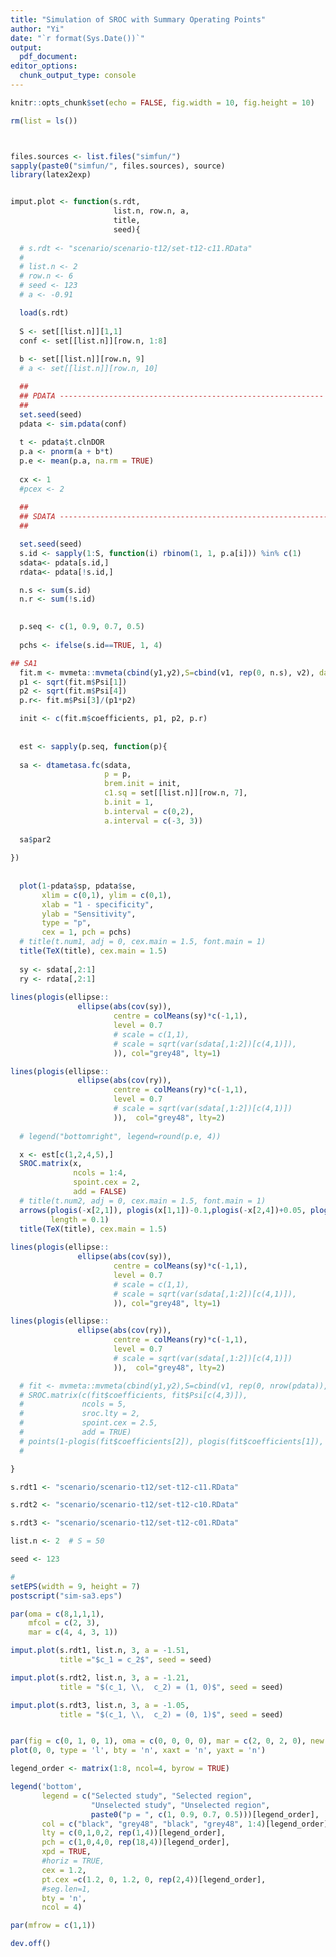 ```yaml
---
title: "Simulation of SROC with Summary Operating Points"
author: "Yi"
date: "`r format(Sys.Date())`"
output:
  pdf_document:
editor_options:
  chunk_output_type: console
---
```



```r
knitr::opts_chunk$set(echo = FALSE, fig.width = 10, fig.height = 10)

rm(list = ls())



files.sources <- list.files("simfun/")
sapply(paste0("simfun/", files.sources), source)
library(latex2exp)


imput.plot <- function(s.rdt,
                       list.n, row.n, a,
                       title, 
                       seed){
  
  # s.rdt <- "scenario/scenario-t12/set-t12-c11.RData"
  # 
  # list.n <- 2
  # row.n <- 6
  # seed <- 123
  # a <- -0.91

  load(s.rdt)
  
  S <- set[[list.n]][1,1]
  conf <- set[[list.n]][row.n, 1:8]
  
  b <- set[[list.n]][row.n, 9]
  # a <- set[[list.n]][row.n, 10]

  ##
  ## PDATA -----------------------------------------------------------
  ##
  set.seed(seed)
  pdata <- sim.pdata(conf)
  
  t <- pdata$t.clnDOR
  p.a <- pnorm(a + b*t)
  p.e <- mean(p.a, na.rm = TRUE)
  
  cx <- 1
  #pcex <- 2
  
  ##
  ## SDATA ------------------------------------------------------------
  ##

  set.seed(seed)
  s.id <- sapply(1:S, function(i) rbinom(1, 1, p.a[i])) %in% c(1)
  sdata<- pdata[s.id,] 
  rdata<- pdata[!s.id,] 

  n.s <- sum(s.id)
  n.r <- sum(!s.id)
  

  p.seq <- c(1, 0.9, 0.7, 0.5)
  
  pchs <- ifelse(s.id==TRUE, 1, 4)

## SA1  
  fit.m <- mvmeta::mvmeta(cbind(y1,y2),S=cbind(v1, rep(0, n.s), v2), data = sdata, method="ml")
  p1 <- sqrt(fit.m$Psi[1])
  p2 <- sqrt(fit.m$Psi[4])
  p.r<- fit.m$Psi[3]/(p1*p2)

  init <- c(fit.m$coefficients, p1, p2, p.r)
  
  
  est <- sapply(p.seq, function(p){
  
  sa <- dtametasa.fc(sdata, 
                     p = p, 
                     brem.init = init, 
                     c1.sq = set[[list.n]][row.n, 7], 
                     b.init = 1, 
                     b.interval = c(0,2),
                     a.interval = c(-3, 3))
  
  sa$par2
  
})
  
  
  plot(1-pdata$sp, pdata$se, 
       xlim = c(0,1), ylim = c(0,1),
       xlab = "1 - specificity",
       ylab = "Sensitivity",
       type = "p",
       cex = 1, pch = pchs)
  # title(t.num1, adj = 0, cex.main = 1.5, font.main = 1)
  title(TeX(title), cex.main = 1.5)
  
  sy <- sdata[,2:1]
  ry <- rdata[,2:1]
  
lines(plogis(ellipse::
               ellipse(abs(cov(sy)),
                       centre = colMeans(sy)*c(-1,1),
                       level = 0.7
                       # scale = c(1,1), 
                       # scale = sqrt(var(sdata[,1:2])[c(4,1)]),
                       )), col="grey48", lty=1)

lines(plogis(ellipse::
               ellipse(abs(cov(ry)),
                       centre = colMeans(ry)*c(-1,1),
                       level = 0.7
                       # scale = sqrt(var(sdata[,1:2])[c(4,1)])
                       )),  col="grey48", lty=2)
  
  # legend("bottomright", legend=round(p.e, 4))

  x <- est[c(1,2,4,5),]
  SROC.matrix(x,
              ncols = 1:4,
              spoint.cex = 2,
              add = FALSE)
  # title(t.num2, adj = 0, cex.main = 1.5, font.main = 1)
  arrows(plogis(-x[2,1]), plogis(x[1,1])-0.1,plogis(-x[2,4])+0.05, plogis(x[1,4])-0.1, col = "red",
         length = 0.1)
  title(TeX(title), cex.main = 1.5)
  
lines(plogis(ellipse::
               ellipse(abs(cov(sy)),
                       centre = colMeans(sy)*c(-1,1),
                       level = 0.7
                       # scale = c(1,1), 
                       # scale = sqrt(var(sdata[,1:2])[c(4,1)]),
                       )), col="grey48", lty=1)

lines(plogis(ellipse::
               ellipse(abs(cov(ry)),
                       centre = colMeans(ry)*c(-1,1),
                       level = 0.7
                       # scale = sqrt(var(sdata[,1:2])[c(4,1)])
                       )),  col="grey48", lty=2)

  # fit <- mvmeta::mvmeta(cbind(y1,y2),S=cbind(v1, rep(0, nrow(pdata)), v2), data=pdata, method = "ml")
  # SROC.matrix(c(fit$coefficients, fit$Psi[c(4,3)]),
  #             ncols = 5,
  #             sroc.lty = 2,
  #             spoint.cex = 2.5,
  #             add = TRUE)
  # points(1-plogis(fit$coefficients[2]), plogis(fit$coefficients[1]), col=5, cex=2, pch=19)
  # 

}


```


```r
s.rdt1 <- "scenario/scenario-t12/set-t12-c11.RData"

s.rdt2 <- "scenario/scenario-t12/set-t12-c10.RData"

s.rdt3 <- "scenario/scenario-t12/set-t12-c01.RData"

list.n <- 2  # S = 50
```




```r
seed <- 123

# 
setEPS(width = 9, height = 7)
postscript("sim-sa3.eps")

par(oma = c(8,1,1,1),
    mfcol = c(2, 3), 
    mar = c(4, 4, 3, 1))

imput.plot(s.rdt1, list.n, 3, a = -1.51, 
           title ="$c_1 = c_2$", seed = seed)

imput.plot(s.rdt2, list.n, 3, a = -1.21, 
           title = "$(c_1, \\,  c_2) = (1, 0)$", seed = seed)

imput.plot(s.rdt3, list.n, 3, a = -1.05, 
           title = "$(c_1, \\,  c_2) = (0, 1)$", seed = seed)


par(fig = c(0, 1, 0, 1), oma = c(0, 0, 0, 0), mar = c(2, 0, 2, 0), new = TRUE)
plot(0, 0, type = 'l', bty = 'n', xaxt = 'n', yaxt = 'n')

legend_order <- matrix(1:8, ncol=4, byrow = TRUE)

legend('bottom',
       legend = c("Selected study", "Selected region",
                  "Unselected study", "Unselected region",
                  paste0("p = ", c(1, 0.9, 0.7, 0.5)))[legend_order], 
       col = c("black", "grey48", "black", "grey48", 1:4)[legend_order], 
       lty = c(0,1,0,2, rep(1,4))[legend_order],
       pch = c(1,0,4,0, rep(18,4))[legend_order],
       xpd = TRUE, 
       #horiz = TRUE, 
       cex = 1.2,
       pt.cex =c(1.2, 0, 1.2, 0, rep(2,4))[legend_order],
       #seg.len=1, 
       bty = 'n',
       ncol = 4)

par(mfrow = c(1,1))

dev.off()
```

